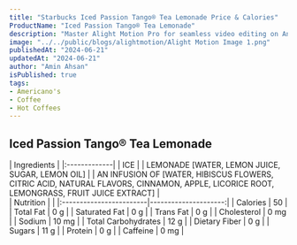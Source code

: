 ```yaml
---
title: "Starbucks Iced Passion Tango® Tea Lemonade Price & Calories"
ProductName: "Iced Passion Tango® Tea Lemonade" 
description: "Master Alight Motion Pro for seamless video editing on Android, iOS, and Tablets with our ultimate guide, unlocking advanced features and elevating your skills in 2024!"
image: "../../public/blogs/alightmotion/Alight Motion Image 1.png"
publishedAt: "2024-06-21"
updatedAt: "2024-06-21"
author: "Amin Ahsan"
isPublished: true
tags:
- Americano's
- Coffee
- Hot Coffees   
---
```


## Iced Passion Tango® Tea Lemonade 
  
<div className="tables-container">
  <div className="table-wrapper">
    | Ingredients  |
    |:-------------|
    | ICE          | 
    | LEMONADE [WATER, LEMON JUICE, SUGAR, LEMON OIL]          |
    | AN INFUSION OF [WATER, HIBISCUS FLOWERS, CITRIC ACID, NATURAL FLAVORS, CINNAMON, APPLE, LICORICE ROOT, LEMONGRASS, FRUIT JUICE EXTRACT]          |
  </div>
  <div className="table-wrapper">
    | Nutrition               |                      |  
    |:------------------------|---------------------:|
    | Calories                | 50                   |
    | Total Fat               | 0 g                  |
    | Saturated Fat           | 0 g                  |
    | Trans Fat               | 0 g                  |
    | Cholesterol             | 0 mg                 |
    | Sodium                  | 10 mg                |
    | Total Carbohydrates     | 12 g                 |
    | Dietary Fiber           | 0 g                  |
    | Sugars                  | 11 g                 |
    | Protein                 | 0 g                  |
    | Caffeine                | 0 mg                 |
  </div>
</div>

<style jsx>{`
  .tables-container {
    display: flex;
    flex-direction: row;
    gap: 30px;
  }
  .table-wrapper {
    width: 500px; /* Adjust as needed */
  }
  @media (max-width: 768px) {
    .tables-container {
      flex-direction: column;
      gap: 0px; /* Adjust as needed */
    }
    .table-wrapper {
      width: 100%; /* Adjust as needed */
    }
  }
`}</style>
